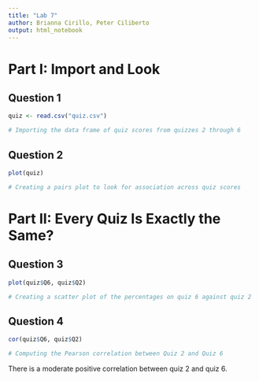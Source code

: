 ```yaml
---
title: "Lab 7"
author: Brianna Cirillo, Peter Ciliberto
output: html_notebook
---
```


# Part I: Import and Look

## Question 1

```r
quiz <- read.csv("quiz.csv")

# Importing the data frame of quiz scores from quizzes 2 through 6
```

## Question 2

```r
plot(quiz)

# Creating a pairs plot to look for association across quiz scores
```


# Part II: Every Quiz Is Exactly the Same?

## Question 3

```r
plot(quiz$Q6, quiz$Q2)

# Creating a scatter plot of the percentages on quiz 6 against quiz 2
```

## Question 4

```r
cor(quiz$Q6, quiz$Q2)

# Computing the Pearson correlation between Quiz 2 and Quiz 6
```

There is a moderate positive correlation between quiz 2 and quiz 6.


